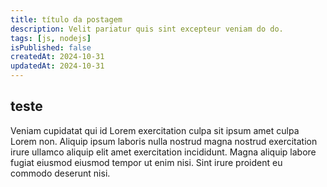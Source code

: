 ```yaml
---
title: título da postagem
description: Velit pariatur quis sint excepteur veniam do do.
tags: [js, nodejs]
isPublished: false
createdAt: 2024-10-31
updatedAt: 2024-10-31
---
```


## teste

Veniam cupidatat qui id Lorem exercitation culpa sit ipsum amet culpa Lorem non.
Aliquip ipsum laboris nulla nostrud magna nostrud exercitation irure ullamco aliquip elit amet exercitation incididunt.
Magna aliquip labore fugiat eiusmod eiusmod tempor ut enim nisi. Sint irure proident eu commodo deserunt nisi.
